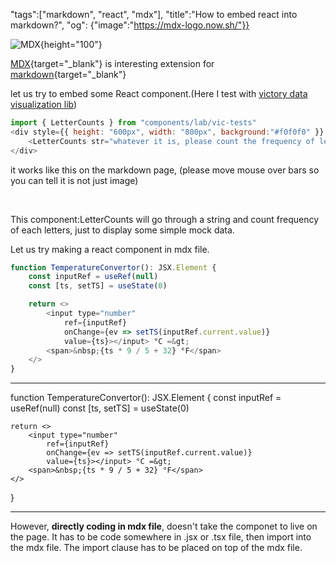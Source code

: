
"tags":["markdown", "react", "mdx"],
"title":"How to embed react into markdown?",
"og": {"image":"https://mdx-logo.now.sh/"}}

<div className="text-center">

![MDX](https://mdx-logo.now.sh/){height="100"}
</div>


[MDX](https://mdxjs.com/){target="_blank"} is interesting extension for [markdown](https://github.com/adam-p/markdown-here/wiki/Markdown-Cheatsheet){target="_blank"}
<!--more-->

let us try to embed some React component.(Here I test with [victory data visualization lib](https://formidable.com/open-source/victory/docs/))

```javascript
import { LetterCounts } from "components/lab/vic-tests"
<div style={{ height: "600px", width: "800px", background:"#f0f0f0" }} className="">
    <LetterCounts str="whatever it is, please count the frequency of letters in this sentence" />
</div>
```
it works like this on the markdown page, (please move mouse over bars so you can tell it is not just image)

<div style={{ height: "300px", width: "400px", background:"#f0f0f0" }} className="rounded-1">
    <LetterCounts str="whatever it is, please count the frequency of letters in this sentence" />
</div>
<br/>

This component:LetterCounts will go through a string and count frequency of each letters, just to display
some simple mock data.

Let us try making a react component in mdx file.

```javascript
function TemperatureConvertor(): JSX.Element {
    const inputRef = useRef(null)
    const [ts, setTS] = useState(0)

    return <>
        <input type="number" 
            ref={inputRef} 
            onChange={ev => setTS(inputRef.current.value)} 
            value={ts}></input> °C =&gt; 
        <span>&nbsp;{ts * 9 / 5 + 32} °F</span>
    </>
}
```

<hr/>

function TemperatureConvertor(): JSX.Element {
    const inputRef = useRef(null)
    const [ts, setTS] = useState(0)

    return <>
        <input type="number" 
            ref={inputRef} 
            onChange={ev => setTS(inputRef.current.value)} 
            value={ts}></input> °C =&gt; 
        <span>&nbsp;{ts * 9 / 5 + 32} °F</span>
    </>
}


<hr/>

However, **directly coding in mdx file**, doesn't take the componet to live on the page.
It has to be code somewhere in .jsx or .tsx file, then import into the mdx file.
The import clause has to be placed on top of the mdx file.

<TemperatureConvertor/>

<br/>